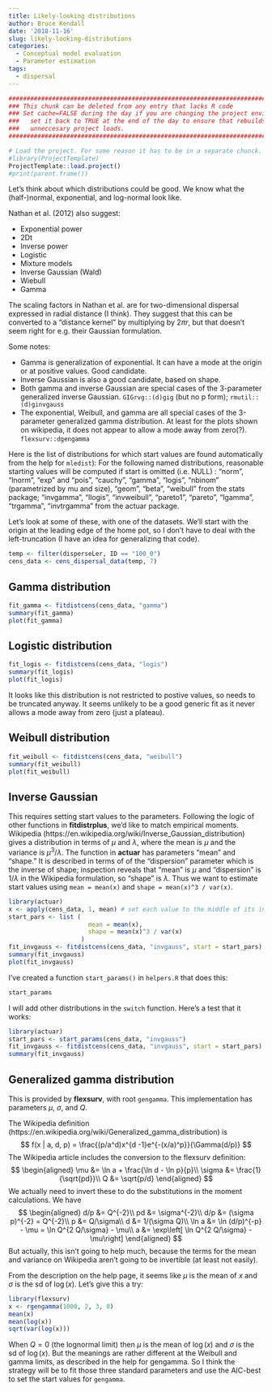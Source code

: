 ```yaml
---
title: Likely-looking distributions
author: Bruce Kendall
date: '2018-11-16'
slug: likely-looking-distributions
categories:
  - Conceptual model evaluation
  - Parameter estimation
tags:
  - dispersal
---
```

```r
#######################################################################################
### This chunk can be deleted from any entry that lacks R code                      ###
### Set cache=FALSE during the day if you are changing the project environment;     ###
###   set it back to TRUE at the end of the day to ensure that rebuilds don't do    ###
###   unneccesary project loads.                                                    ###
#######################################################################################

# Load the project. For some reason it has to be in a separate chunck.
#library(ProjectTemplate)
ProjectTemplate::load.project()
#print(parent.frame()) 
```

Let's think about which distributions could be good. We know what the (half-)normal, exponential, and log-normal look like. 

Nathan et al. (2012) also suggest:

* Exponential power
* 2Dt
* Inverse power
* Logistic
* Mixture models
* Inverse Gaussian (Wald)
* Wiebull
* Gamma

The scaling factors in Nathan et al. are for two-dimensional dispersal expressed in radial distance (I think). They suggest that this can be converted to a "distance kernel" by multiplying by $2\pi r$, but that doesn't seem right for e.g. their Gaussian formulation.

Some notes:

* Gamma is generalization of exponential. It can have a mode at the origin or at positive values. Good candidate.
* Inverse Gaussian is also a good candidate, based on shape. 
* Both gamma and inverse Gaussian are special cases of the 3-parameter generalized inverse Gaussian. `GIGrvg::(d)gig` (but no p form); `rmutil::(d)ginvgauss`
* The exponential, Weibull, and gamma are all special cases of the 3-parameter generalized gamma distribution. At least for the plots shown on wikipedia, it does not appear to allow a mode away from zero(?). `flexsurv::dgengamma`

Here is the list of distributions for which start values are found automatically from the help for `mledist`): For the following named distributions, reasonable starting values will be computed if start is omitted (i.e. NULL) : "norm", "lnorm", "exp" and "pois", "cauchy", "gamma", "logis", "nbinom" (parametrized by mu and size), "geom", "beta", "weibull" from the stats package; "invgamma", "llogis", "invweibull", "pareto1", "pareto", "lgamma", "trgamma", "invtrgamma" from the actuar package.

Let's look at some of these, with one of the datasets. We'll start with the origin at the leading edge of the home pot, so I don't have to deal with the left-truncation (I have an idea for generalizing that code).

```r
temp <- filter(disperseLer, ID == "100_0")
cens_data <- cens_dispersal_data(temp, 7)
```

## Gamma distribution
```r
fit_gamma <- fitdistcens(cens_data, "gamma")
summary(fit_gamma)
plot(fit_gamma) 
```

## Logistic distribution
```r
fit_logis <- fitdistcens(cens_data, "logis")
summary(fit_logis)
plot(fit_logis) 
```

It looks like this distribution is not restricted to postive values, so needs to be truncated anyway. It seems unlikely to be a good generic fit as it never allows a mode away from zero (just a plateau).

## Weibull distribution
```r
fit_weibull <- fitdistcens(cens_data, "weibull")
summary(fit_weibull)
plot(fit_weibull) 
```

## Inverse Gaussian
This requires setting start values to the parameters. Following the logic of other functions in **fitdistrplus**, we'd like to match empirical moments. Wikipedia (https://en.wikipedia.org/wiki/Inverse_Gaussian_distribution) gives a distribution in terms of $\mu$ and $\lambda$, where the mean is $\mu$ and the variance is $\mu^3/\lambda$. The function in **actuar** has parameters "mean" and "shape." It is described in terms of of the "dispersion" parameter which is the inverse of shape; inspection reveals that "mean" is $\mu$ and "dispersion" is $1/\lambda$ in the Wikipedia formulation, so "shape" is $\lambda$. Thus we want to estimate start values using `mean = mean(x)` and `shape = mean(x)^3 / var(x)`.

```r
library(actuar)
x <- apply(cens_data, 1, mean) # set each value to the middle of its interval
start_pars <- list (
                      mean = mean(x),
                      shape = mean(x)^3 / var(x)
                    )
fit_invgauss <- fitdistcens(cens_data, "invgauss", start = start_pars)
summary(fit_invgauss)
plot(fit_invgauss) 
```

I've created a function `start_params()` in `helpers.R` that does this:
```r
start_params
```
I will add other distributions in the `switch` function. Here's a test that it works:
```r
library(actuar)
start_pars <- start_params(cens_data, "invgauss")
fit_invgauss <- fitdistcens(cens_data, "invgauss", start = start_pars)
summary(fit_invgauss)
```

## Generalized gamma distribution
This is provided by **flexsurv**, with root `gengamma`. This implementation has parameters $\mu$, $\sigma$, and $Q$.

The Wikipedia definition (https://en.wikipedia.org/wiki/Generalized_gamma_distribution) is 
$$
f(x | a, d, p) = \frac{(p/a^d)x^{d -1}e^{-(x/a)^p}}{\Gamma(d/p)}
$$
The Wikipedia article includes the conversion to the flexsurv definition:
$$
\begin{aligned}
\mu &= \ln a + \frac{\ln d - \ln p}{p}\\
\sigma &= \frac{1}{\sqrt{pd}}\\
Q &= \sqrt{p/d}
\end{aligned}
$$
We actually need to invert these to do the substitutions in the moment calculations. We have
$$
\begin{aligned}
d/p &= Q^{-2}\\
pd &= \sigma^{-2}\\
d/p &= (\sigma p)^{-2} = Q^{-2}\\
p &= Q/\sigma\\
d &= 1/(\sigma Q)\\
\ln a &= \ln (d/p)^{-p} - \mu = \ln Q^{2 Q/\sigma} - \mu\\
a &= \exp\left[ \ln Q^{2 Q/\sigma} - \mu\right]
\end{aligned}
$$
But actually, this isn't going to help much, because the terms for the mean and variance on Wikipedia aren't going to be invertible (at least not easily).

From the description on the help page, it seems like $\mu$ is the mean of $x$ and $\sigma$ is the sd of $\log(x)$. Let's give this a try:
```r
library(flexsurv)
x <- rgengamma(1000, 2, 3, 0)
mean(x)
mean(log(x))
sqrt(var(log(x)))
```
When $Q=0$ (the lognormal limit) then $\mu$ is the mean of $\log(x)$ and $\sigma$ is the sd of $\log(x)$. But the meanings are rather different at the Weibull and gamma limits, as described in the help for gengamma. So I think the strategy will be to fit those three standard parameters and use the AIC-best to set the start values for `gengamma`.
